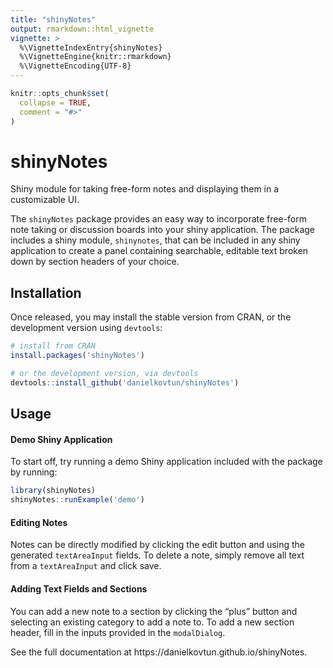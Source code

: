 ```yaml
---
title: "shinyNotes"
output: rmarkdown::html_vignette
vignette: >
  %\VignetteIndexEntry{shinyNotes}
  %\VignetteEngine{knitr::rmarkdown}
  %\VignetteEncoding{UTF-8}
---
```


```r
knitr::opts_chunk$set(
  collapse = TRUE,
  comment = "#>"
)
```

# shinyNotes
Shiny module for taking free-form notes and displaying them in a customizable UI.

The `shinyNotes` package provides an easy way to incorporate free-form note taking or discussion boards into your shiny application. The package includes a shiny module, `shinynotes`, that can be included in any shiny application to create a panel containing searchable, editable text broken down by section headers of your choice.

## Installation

Once released, you may install the stable version from CRAN, or the development version using `devtools`:
```r
# install from CRAN
install.packages('shinyNotes')

# or the development version, via devtools
devtools::install_github('danielkovtun/shinyNotes')
```

## Usage

#### Demo Shiny Application
To start off, try running a demo Shiny application included with the package by running:
```r
library(shinyNotes)
shinyNotes::runExample('demo')
```

#### Editing Notes
Notes can be directly modified by clicking the edit button and using the generated `textAreaInput` fields. To delete a note, simply remove all text from a `textAreaInput` and click save.

#### Adding Text Fields and Sections
You can add a new note to a section by clicking the "plus" button and selecting an existing category to add a note to. To add a new section header, fill in the inputs provided in the `modalDialog`. 

See the full documentation at https://danielkovtun.github.io/shinyNotes. 
